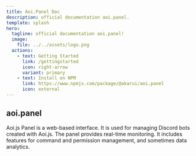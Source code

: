 ```yaml
---
title: Aoi.Panel Doc
description: official documentation aoi.panel.
template: splash
hero:
  tagline: official documentation aoi.panel!
  image:
    file: ../../assets/logo.png
  actions:
    - text: Getting Started
      link: /gettingstarted
      icon: right-arrow
      variant: primary
    - text: Install on NPM
      link: https://www.npmjs.com/package/@akarui/aoi.panel
      icon: external
---
```



## aoi.panel

<CardGrid stagger>
	<Card title="Interface" icon="pencil">
		Aoi.js Panel is a web-based interface.
	</Card>
	<Card title="Managing Discord bots" icon="add-document">
		It is used for managing Discord bots created with Aoi.js.
	</Card>
	<Card title="Real-time monitoring" icon="setting">
		The panel provides real-time monitoring.
	</Card>
	<Card title="Data analytics" icon="open-book">
		It includes features for command and permission management, and sometimes data analytics.
	</Card>
</CardGrid>
